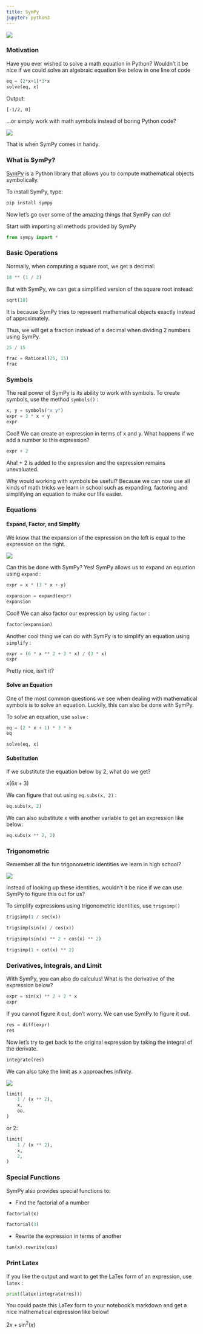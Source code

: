 ```yaml
---
title: SymPy
jupyter: python3
---
```



![](https://miro.medium.com/max/563/1*DVd8MRxm1kYxwgucciLiXw.png)

### Motivation

Have you ever wished to solve a math equation in Python? Wouldn’t it be nice if we could solve an algebraic equation like below in one line of code


```python
eq = (2*x+1)*3*x
solve(eq, x)
```
Output:
```bash
[-1/2, 0]
```

…or simply work with math symbols instead of boring Python code?

![](https://miro.medium.com/max/618/1*SDz-F1q1k58FbO1naG64vg.png)

That is when SymPy comes in handy.

### What is SymPy?

[SymPy](https://docs.sympy.org/latest/tutorial/index.html) is a Python library that allows you to compute mathematical objects symbolically.

To install SymPy, type:

```python
pip install sympy
```

Now let’s go over some of the amazing things that SymPy can do!

Start with importing all methods provided by SymPy

```python
from sympy import *
```

### Basic Operations

Normally, when computing a square root, we get a decimal:

```python
18 ** (1 / 2)
```

But with SymPy, we can get a simplified version of the square root instead:

```python
sqrt(18)
```

It is because SymPy tries to represent mathematical objects exactly instead of approximately.

Thus, we will get a fraction instead of a decimal when dividing 2 numbers using SymPy.

```python
25 / 15
```

```python
frac = Rational(25, 15)
frac
```

### Symbols

The real power of SymPy is its ability to work with symbols. To create symbols, use the method `symbols()` :

```python
x, y = symbols("x y")
expr = 3 * x + y
expr
```

Cool! We can create an expression in terms of x and y. What happens if we add a number to this expression?

```python
expr + 2
```

Aha! + 2 is added to the expression and the expression remains unevaluated.

Why would working with symbols be useful? Because we can now use all kinds of math tricks we learn in school such as expanding, factoring and simplifying an equation to make our life easier.

### Equations

#### Expand, Factor, and Simplify

We know that the expansion of the expression on the left is equal to the expression on the right.

![](https://miro.medium.com/max/193/1*WnZBw4FdJLMWBYPHKXAC3Q.png)

Can this be done with SymPy? Yes! SymPy allows us to expand an equation using `expand` :

```python
expr = x * (3 * x + y)
```

```python
expansion = expand(expr)
expansion
```

Cool! We can also factor our expression by using `factor` :

```python
factor(expansion)
```

Another cool thing we can do with SymPy is to simplify an equation using `simplify` :

```python
expr = (6 * x ** 2 + 3 * x) / (3 * x)
expr
```

Pretty nice, isn’t it?

#### Solve an Equation

One of the most common questions we see when dealing with mathematical symbols is to solve an equation. Luckily, this can also be done with SymPy.

To solve an equation, use `solve` :

```python
eq = (2 * x + 1) * 3 * x
eq
```

```python
solve(eq, x)
```

#### Substitution

If we substitute the equation below by 2, what do we get?

$x(6x+3)$

We can figure that out using `eq.subs(x, 2)` :

```python
eq.subs(x, 2)
```

We can also substitute x with another variable to get an expression like below:

```python
eq.subs(x ** 2, 2)
```

### Trigonometric

Remember all the fun trigonometric identities we learn in high school?

![](https://miro.medium.com/max/181/1*o9rdVwYFG6Us2uLgfZNClQ.png)

Instead of looking up these identities, wouldn’t it be nice if we can use SymPy to figure this out for us?

To simplify expressions using trigonometric identities, use `trigsimp()`

```python
trigsimp(1 / sec(x))
```

```python
trigsimp(sin(x) / cos(x))
```

```python
trigsimp(sin(x) ** 2 + cos(x) ** 2)
```

```python
trigsimp(1 + cot(x) ** 2)
```

### Derivatives, Integrals, and Limit

With SymPy, you can also do calculus! What is the derivative of the expression below?

```python
expr = sin(x) ** 2 + 2 * x
expr
```

If you cannot figure it out, don’t worry. We can use SymPy to figure it out.

```python
res = diff(expr)
res
```

Now let’s try to get back to the original expression by taking the integral of the derivate.

```python
integrate(res)
```

We can also take the limit as x approaches infinity.

![](https://miro.medium.com/max/91/1*4OpAkBUoL8N5_ymFPHBivw.png)

```python
limit(
    1 / (x ** 2),
    x,
    oo,
)
```

or 2:

```python
limit(
    1 / (x ** 2),
    x,
    2,
)
```

### Special Functions

SymPy also provides special functions to:

-   Find the factorial of a number

```python
factorial(x)
```

```python
factorial(3)
```

-   Rewrite the expression in terms of another

```python
tan(x).rewrite(cos)
```

### Print Latex

If you like the output and want to get the LaTex form of an expression, use `latex` :

```python
print(latex(integrate(res)))
```

You could paste this LaTex form to your notebook’s markdown and get a nice mathematical expression like below!

$2 x + \sin^{2}{\left(x \right)}$
